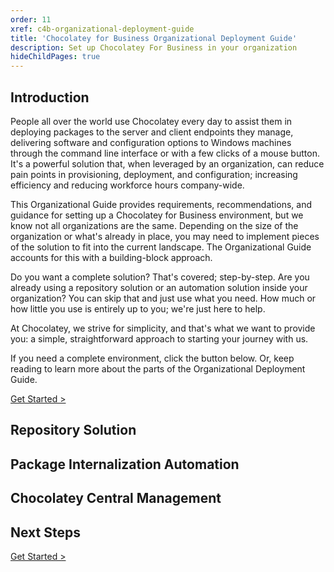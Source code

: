 ```yaml
---
order: 11
xref: c4b-organizational-deployment-guide
title: 'Chocolatey for Business Organizational Deployment Guide'
description: Set up Chocolatey For Business in your organization
hideChildPages: true
---
```


## Introduction

People all over the world use Chocolatey every day to assist them in deploying packages to the server and client endpoints they manage, delivering software and configuration options to Windows machines through the command line interface or with a few clicks of a mouse button. It's a powerful solution that, when leveraged by an organization, can reduce pain points in provisioning, deployment, and configuration; increasing efficiency and reducing workforce hours company-wide.

This Organizational Guide provides requirements, recommendations, and guidance for setting up a Chocolatey for Business environment, but we know not all organizations are the same. Depending on the size of the organization or what's already in place, you may need to implement pieces of the solution to fit into the current landscape. The Organizational Guide accounts for this with a building-block approach.

Do you want a complete solution? That's covered; step-by-step. Are you already using a repository solution or an automation solution inside your organization? You can skip that and just use what you need. How much or how little you use is entirely up to you; we're just here to help.

At Chocolatey, we strive for simplicity, and that's what we want to provide you: a simple, straightforward approach to starting your journey with us.

If you need a complete environment, click the button below. Or, keep reading to learn more about the parts of the Organizational Deployment Guide.

<a role="button" class="btn btn-primary btn-lg" href="/en-us/guides/organizations/new-organizational-deployment-guide/repository-solution">Get Started ></a>

## Repository Solution

<OrgGuideRepositoryIntro />

## Package Internalization Automation

<OrgGuidePackageAutomationIntro />

## Chocolatey Central Management

<OrgGuideCentralManagementIntro />

## Next Steps

<a role="button" class="btn btn-primary btn-lg" href="/en-us/guides/organizations/new-organizational-deployment-guide/repository-solution">Get Started ></a>
